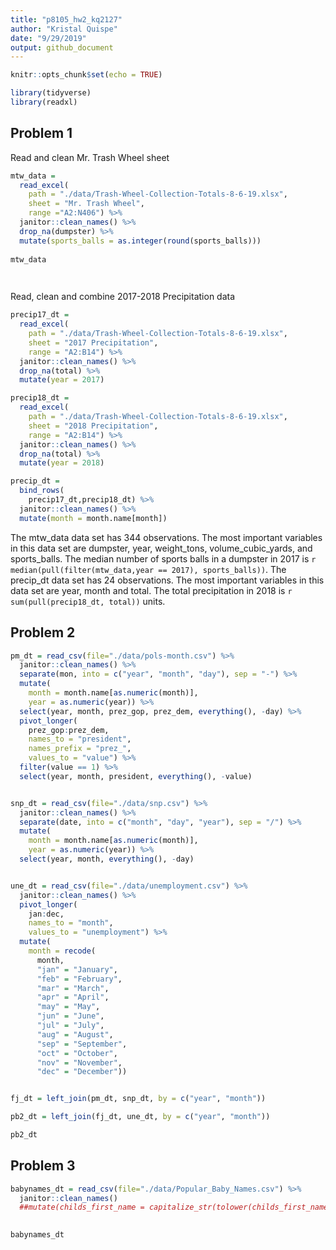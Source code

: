 ```yaml
---
title: "p8105_hw2_kq2127"
author: "Kristal Quispe"
date: "9/29/2019"
output: github_document
---
```



```r
knitr::opts_chunk$set(echo = TRUE)

library(tidyverse)
library(readxl)
```

## Problem 1

Read and clean Mr. Trash Wheel sheet

```r
mtw_data = 
  read_excel(
    path = "./data/Trash-Wheel-Collection-Totals-8-6-19.xlsx",
    sheet = "Mr. Trash Wheel",
    range ="A2:N406") %>% 
  janitor::clean_names() %>% 
  drop_na(dumpster) %>% 
  mutate(sports_balls = as.integer(round(sports_balls)))
 
mtw_data

    
```

Read, clean and combine 2017-2018 Precipitation data

```r
precip17_dt = 
  read_excel(
    path = "./data/Trash-Wheel-Collection-Totals-8-6-19.xlsx",
    sheet = "2017 Precipitation",
    range = "A2:B14") %>% 
  janitor::clean_names() %>% 
  drop_na(total) %>% 
  mutate(year = 2017)

precip18_dt = 
  read_excel(
    path = "./data/Trash-Wheel-Collection-Totals-8-6-19.xlsx",
    sheet = "2018 Precipitation",
    range = "A2:B14") %>% 
  janitor::clean_names() %>% 
  drop_na(total) %>% 
  mutate(year = 2018)

precip_dt =
  bind_rows(
    precip17_dt,precip18_dt) %>%
  janitor::clean_names() %>% 
  mutate(month = month.name[month])
```

The mtw_data data set has 344 observations. The most important variables in this data set are dumpster, year, weight_tons, volume_cubic_yards, and sports_balls. The median number of sports balls in a dumpster in 2017 is `r median(pull(filter(mtw_data,year == 2017), sports_balls))`. The precip_dt data set has 24 observations. The most important variables in this data set are year, month and total.  The total precipitation in 2018 is `r sum(pull(precip18_dt, total))` units. 

## Problem 2

```r
pm_dt = read_csv(file="./data/pols-month.csv") %>% 
  janitor::clean_names() %>% 
  separate(mon, into = c("year", "month", "day"), sep = "-") %>% 
  mutate(
    month = month.name[as.numeric(month)],
    year = as.numeric(year)) %>% 
  select(year, month, prez_gop, prez_dem, everything(), -day) %>% 
  pivot_longer(
    prez_gop:prez_dem,
    names_to = "president",
    names_prefix = "prez_",
    values_to = "value") %>% 
  filter(value == 1) %>% 
  select(year, month, president, everything(), -value)


snp_dt = read_csv(file="./data/snp.csv") %>% 
  janitor::clean_names() %>% 
  separate(date, into = c("month", "day", "year"), sep = "/") %>% 
  mutate(
    month = month.name[as.numeric(month)],
    year = as.numeric(year)) %>% 
  select(year, month, everything(), -day)


une_dt = read_csv(file="./data/unemployment.csv") %>% 
  janitor::clean_names() %>% 
  pivot_longer(
    jan:dec,
    names_to = "month",
    values_to = "unemployment") %>% 
  mutate(
    month = recode(
      month,
      "jan" = "January",
      "feb" = "February",
      "mar" = "March",
      "apr" = "April",
      "may" = "May",
      "jun" = "June",
      "jul" = "July",
      "aug" = "August",
      "sep" = "September",
      "oct" = "October",
      "nov" = "November",
      "dec" = "December"))


fj_dt = left_join(pm_dt, snp_dt, by = c("year", "month"))

pb2_dt = left_join(fj_dt, une_dt, by = c("year", "month"))

pb2_dt
```

## Problem 3

```r
babynames_dt = read_csv(file="./data/Popular_Baby_Names.csv") %>% 
  janitor::clean_names()
  ##mutate(childs_first_name = capitalize_str(tolower(childs_first_name))) trying to capatilize first letter of word only
         

babynames_dt
```


